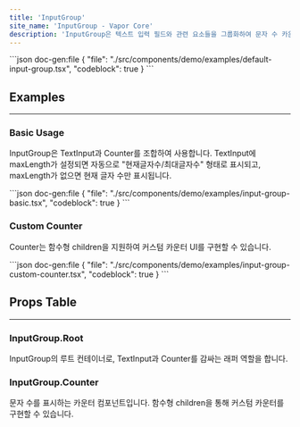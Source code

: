 ```yaml
---
title: 'InputGroup'
site_name: 'InputGroup - Vapor Core'
description: 'InputGroup은 텍스트 입력 필드와 관련 요소들을 그룹화하여 문자 수 카운터와 같은 추가 기능을 제공합니다.'
---
```


<Demo name="default-input-group">
```json doc-gen:file
{
    "file": "./src/components/demo/examples/default-input-group.tsx",
    "codeblock": true
}
```
</Demo>

## Examples

---

### Basic Usage

InputGroup은 TextInput과 Counter를 조합하여 사용합니다. TextInput에 maxLength가 설정되면 자동으로 "현재글자수/최대글자수" 형태로 표시되고, maxLength가 없으면 현재 글자 수만 표시됩니다.

<Demo name="input-group-basic">
```json doc-gen:file
{
    "file": "./src/components/demo/examples/input-group-basic.tsx",
    "codeblock": true
}
```
</Demo>

### Custom Counter

Counter는 함수형 children을 지원하여 커스텀 카운터 UI를 구현할 수 있습니다.

<Demo name="input-group-custom-counter">
```json doc-gen:file
{
    "file": "./src/components/demo/examples/input-group-custom-counter.tsx",
    "codeblock": true
}
```
</Demo>

## Props Table

---

### InputGroup.Root

InputGroup의 루트 컨테이너로, TextInput과 Counter를 감싸는 래퍼 역할을 합니다.

<ComponentPropsTable file="input-group" section="props" />

### InputGroup.Counter

문자 수를 표시하는 카운터 컴포넌트입니다. 함수형 children을 통해 커스텀 카운터를 구현할 수 있습니다.

<ComponentPropsTable file="input-group" section="counterProps" />
